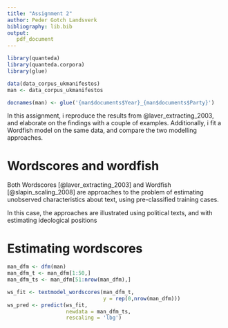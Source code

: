 ```yaml
---
title: "Assignment 2"
author: Peder Gotch Landsverk
bibliography: lib.bib
output:
   pdf_document
---
```


```R
library(quanteda)
library(quanteda.corpora)
library(glue)

data(data_corpus_ukmanifestos)
man <- data_corpus_ukmanifestos

docnames(man) <- glue('{man$documents$Year}_{man$documents$Party}')
```


In this assignment, i reproduce the results from 
@laver_extracting_2003, and elaborate on the findings
with a couple of examples. Additionally, i fit a 
Wordfish model on the same data, and compare the two 
modelling approaches.

# Wordscores and wordfish

Both Wordscores [@laver_extracting_2003] and Wordfish
[@slapin_scaling_2008] are approaches to the problem
of estimating unobserved characteristics about text,
using pre-classified training cases.

In this case, the approaches are illustrated using
political texts, and with estimating ideological 
positions 

# Estimating wordscores

```R
man_dfm <- dfm(man)
man_dfm_t <- man_dfm[1:50,]
man_dfm_ts <- man_dfm[51:nrow(man_dfm),]

ws_fit <- textmodel_wordscores(man_dfm_t,
                               y = rep(0,nrow(man_dfm)))
ws_pred <- predict(ws_fit,
                   newdata = man_dfm_ts,
                   rescaling = 'lbg')
```



